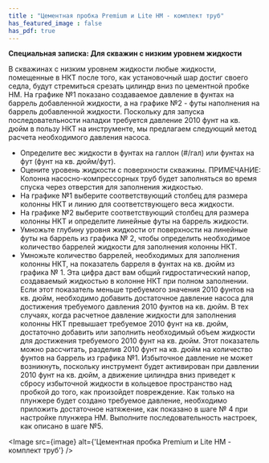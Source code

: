 ```yaml
---
title : "Цементная пробка Premium и Lite HM - комплект труб"
has_featured_image : false
has_pdf: true
---
```


**Специальная записка: Для скважин с низким уровнем жидкости**

В скважинах с низким уровнем жидкости любые жидкости, помещенные в НКТ после того, как установочный шар достиг своего седла, будут стремиться срезать цилиндр вниз по цементной пробке HM. На графике №1 показано создаваемое давление в фунтах на баррель добавленной жидкости, а на графике №2 - футы наполнения на баррель добавленной жидкости. Поскольку для запуска последовательности наладки требуется давление 2010 фунт на кв. дюйм в пользу НКТ на инструменте, мы предлагаем следующий метод расчета необходимого давления насоса.

* Определите вес жидкости в фунтах на галлон (#/гал) или фунтах на фут (фунт на кв. дюйм/фут).
* Оцените уровень жидкости с поверхности скважины. ПРИМЕЧАНИЕ: Колонна насосно-компрессорных труб будет заполняться во время спуска через отверстия для заполнения жидкостью.
* На графике №1 выберите соответствующий столбец для размера колонны НКТ и линию для соответствующего веса жидкости.
* На графике №2 выберите соответствующий столбец для размера колонны НКТ и определите линейные футы на баррель жидкости.
* Умножьте глубину уровня жидкости от поверхности на линейные футы на баррель из графика № 2, чтобы определить необходимое количество баррелей жидкости для заполнения колонны НКТ.
* Умножьте количество баррелей, необходимых для заполнения колонны НКТ, на показатель барреля в фунтах на кв. дюйм из графика № 1. Эта цифра даст вам общий гидростатический напор, создаваемый жидкостью в колонне НКТ при полном заполнении. Если этот показатель меньше требуемого значения 2010 фунтов на кв. дюйм, необходимо добавить достаточное давление насоса для достижения требуемого давления 2010 фунтов на кв. дюйм. В тех случаях, когда расчетное давление жидкости для заполнения колонны НКТ превышает требуемое 2010 фунт на кв. дюйм, достаточно добавить или заполнить необходимый объем жидкости для достижения требуемого 2010 фунт на кв. дюйм. Этот показатель можно рассчитать, разделив 2010 фунт на кв. дюйм на количество фунтов на баррель из графика №1. Избыточное давление не может возникнуть, поскольку инструмент будет активирован при давлении 2010 фунт на кв. дюйм, а движение цилиндра вниз приведет к сбросу избыточной жидкости в кольцевое пространство над пробкой до того, как произойдет повреждение. Как только на плунжере будет создано требуемое давление, необходимо приложить достаточное натяжение, как показано в шаге № 4 при настройке плунжера HM. Выполните последовательность настроек, как описано в шаге №5.


<Image src={image} alt={'Цементная пробка Premium и Lite HM - комплект труб'} />